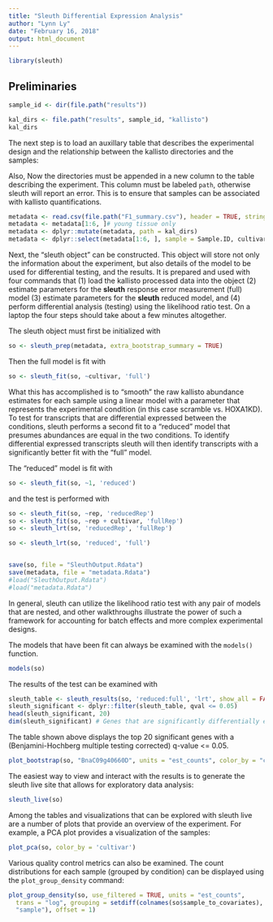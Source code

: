 ```yaml
---
title: "Sleuth Differential Expression Analysis"
author: "Lynn Ly"
date: "February 16, 2018"
output: html_document
---
```


```r
library(sleuth)
```

## Preliminaries

```r
sample_id <- dir(file.path("results"))

kal_dirs <- file.path("results", sample_id, "kallisto")
kal_dirs
```

The next step is to load an auxillary table that describes the experimental design and the relationship between the kallisto directories and the samples:

Also, Now the directories must be appended in a new column to the table describing the experiment.
This column must be labeled `path`, otherwise sleuth will report an error.
This is to ensure that samples can be associated with kallisto quantifications.

```r
metadata <- read.csv(file.path("F1_summary.csv"), header = TRUE, stringsAsFactors=FALSE)
metadata <- metadata[1:6, ]# young tissue only
metadata <- dplyr::mutate(metadata, path = kal_dirs)
metadata <- dplyr::select(metadata[1:6, ], sample = Sample.ID, cultivar, path, rep)
```

Next, the "sleuth object" can be constructed. This object will store not only the information about the experiment, but also details of the model to be used for differential testing, and the results.
It is prepared and used with four commands that (1) load the kallisto processed data into the object (2) estimate parameters for the __sleuth__ response error measurement (full) model (3) estimate parameters for the __sleuth__ reduced model, and (4) perform differential analysis (testing) using the likelihood ratio test. On a laptop the four steps should take about a few minutes altogether.

The sleuth object must first be initialized with

```r
so <- sleuth_prep(metadata, extra_bootstrap_summary = TRUE)
```

Then the full model is fit with

```r
so <- sleuth_fit(so, ~cultivar, 'full')
```

What this has accomplished is to "smooth" the raw kallisto abundance estimates for each sample using a linear model with a parameter that represents the experimental condition (in this case scramble vs. HOXA1KD).
To test for transcripts that are differential expressed between the conditions, sleuth performs a second fit to a "reduced" model that presumes abundances are equal in the two conditions.
To identify differential expressed transcripts sleuth will then identify transcripts with a significantly better fit with the "full" model.

The "reduced" model is fit with

```r
so <- sleuth_fit(so, ~1, 'reduced')
```

and the test is performed with
```r
so <- sleuth_fit(so, ~rep, 'reducedRep')
so <- sleuth_fit(so, ~rep + cultivar, 'fullRep')
so <- sleuth_lrt(so, 'reducedRep', 'fullRep')
``` 


```r
so <- sleuth_lrt(so, 'reduced', 'full')


save(so, file = "SleuthOutput.Rdata")
save(metadata, file = "metadata.Rdata")
#load("SleuthOutput.Rdata")
#load("metadata.Rdata")
```

In general, sleuth can utilize the likelihood ratio test with any pair of models that are nested, and other walkthroughs illustrate the power of such a framework for accounting for batch effects and more complex experimental designs.

The models that have been fit can always be examined with the `models()` function.

```r
models(so)
```

The results of the test can be examined with
```r
sleuth_table <- sleuth_results(so, 'reduced:full', 'lrt', show_all = FALSE)
sleuth_significant <- dplyr::filter(sleuth_table, qval <= 0.05)
head(sleuth_significant, 20)
dim(sleuth_significant) # Genes that are significantly differentially expressed
```

The table shown above displays the top 20 significant genes with a (Benjamini-Hochberg multiple testing corrected) q-value <= 0.05.

```r
plot_bootstrap(so, "BnaC09g40660D", units = "est_counts", color_by = "cultivar")
```


The easiest way to view and interact with the results is to generate the sleuth live site that allows for exploratory data analysis:

```r
sleuth_live(so)
```

Among the tables and visualizations that can be explored with sleuth live are a number of plots that provide an overview of the experiment. For example, a PCA plot provides a visualization of the samples:
```r
plot_pca(so, color_by = 'cultivar')
```

Various quality control metrics can also be examined. The count distributions for each sample (grouped by condition) can be displayed using the `plot_group_density` command:

```r
plot_group_density(so, use_filtered = TRUE, units = "est_counts",
  trans = "log", grouping = setdiff(colnames(so$sample_to_covariates),
  "sample"), offset = 1)
```


